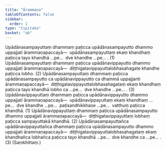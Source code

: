 ```yaml
---
title: "Ārammaṇa"
tableOfContents: false
sidebar:
  order: 1
type: "tipitaka"
basket: "ab"
---
```



<DynamicBreadcrumb />

<Division number="48">

<Paragraph number="3646">
Upādānasampayuttaṃ dhammaṃ paṭicca upādānasampayutto dhammo uppajjati ārammaṇapaccayā—  upādānasampayuttaṃ ekaṃ khandhaṃ paṭicca tayo khandhā …pe…  dve khandhe …pe… . (1)
</Paragraph>

<Paragraph number="3647">
Upādānasampayuttaṃ dhammaṃ paṭicca upādānavippayutto dhammo uppajjati ārammaṇapaccayā—  diṭṭhigatavippayuttalobhasahagate khandhe paṭicca lobho. (2)
</Paragraph>

<Paragraph number="3648">
Upādānasampayuttaṃ dhammaṃ paṭicca upādānasampayutto ca upādānavippayutto ca dhammā uppajjanti ārammaṇapaccayā—  diṭṭhigatavippayuttalobhasahagataṃ ekaṃ khandhaṃ paṭicca tayo khandhā lobho ca …pe…  dve khandhe …pe… . (3)
</Paragraph>

</Division>
<Division number="49">

<Paragraph number="3649">
Upādānavippayuttaṃ dhammaṃ paṭicca upādānavippayutto dhammo uppajjati ārammaṇapaccayā—  upādānavippayuttaṃ ekaṃ khandhaṃ …pe…  dve khandhe …pe…  paṭisandhikkhaṇe …pe…  vatthuṃ paṭicca khandhā. (1)
</Paragraph>

<Paragraph number="3650">
Upādānavippayuttaṃ dhammaṃ paṭicca upādānasampayutto dhammo uppajjati ārammaṇapaccayā—  diṭṭhigatavippayuttaṃ lobhaṃ paṭicca sampayuttakā khandhā. (2)
</Paragraph>

<Paragraph number="3651">
Upādānasampayuttañca upādānavippayuttañca dhammaṃ paṭicca upādānasampayutto dhammo uppajjati ārammaṇapaccayā—  diṭṭhigatavippayuttalobhasahagataṃ ekaṃ khandhañca lobhañca paṭicca tayo khandhā …pe…  dve khandhe ca …pe… . (3) (Saṃkhittaṃ.)
</Paragraph>
</Division>